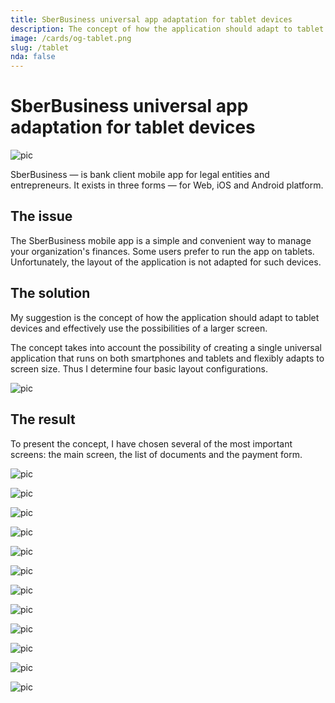 ```yaml
---
title: SberBusiness universal app adaptation for tablet devices
description: The concept of how the application should adapt to tablet devices and effectively use the possibilities of a larger screen.
image: /cards/og-tablet.png
slug: /tablet
nda: false
---
```


# SberBusiness universal app adaptation for tablet devices

![pic](/cards/og-tablet.png)

SberBusiness — is bank client mobile app for legal entities and entrepreneurs. It exists in three forms — for Web,  iOS and Android platform.

## The issue

The SberBusiness mobile app is a simple and convenient way to manage your organization's finances. Some users prefer to run the app on tablets. Unfortunately, the layout of the application is not adapted for such devices.

## The solution

My suggestion is the concept of how the application should adapt to tablet devices and effectively use the possibilities of a larger screen.

The concept takes into account the possibility of creating a single universal application that runs on both smartphones and tablets and flexibly adapts to screen size. Thus I determine four basic layout configurations. 

![pic](./img/tablet-intro.png)

## The result

To present the concept, I have chosen several of the most important screens: the main screen, the list of documents and the payment form.

![pic](./img/tablet-main-1.png)

![pic](./img/tablet-main-2.png)

![pic](./img/tablet-main-3.png)

![pic](./img/tablet-main-4.png)

![pic](./img/tablet-list-1.png)

![pic](./img/tablet-list-2.png)

![pic](./img/tablet-list-3.png)

![pic](./img/tablet-doc-1.png)

![pic](./img/tablet-doc-2.png)

![pic](./img/tablet-doc-3.png)

![pic](./img/tablet-doc-4.png)

![pic](./img/tablet-doc-5.png)